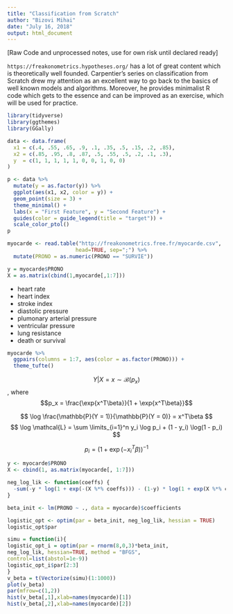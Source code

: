 ```yaml
---
title: "Classification from Scratch"
author: "Bizovi Mihai"
date: "July 16, 2018"
output: html_document
---
```


[Raw Code and unprocessed notes, use for own risk until declared ready]

`https://freakonometrics.hypotheses.org/` has a lot of great content which is theoretically well founded. Carpentier's series on classification from Scratch drew my attention as an excellent way to go back to the basics of well known models and algorithms. Moreover, he provides minimalist R code which gets to the essence and can be improved as an exercise, which will be used for practice.

```r
library(tidyverse)
library(ggthemes)
library(GGally)
```

```r
data <- data.frame(
  x1 = c(.4, .55, .65, .9, .1, .35, .5, .15, .2, .85),
  x2 = c(.85, .95, .8, .87, .5, .55, .5, .2, .1, .3),
  y  = c(1, 1, 1, 1, 1, 0, 0, 1, 0, 0)
)

p <- data %>% 
  mutate(y = as.factor(y)) %>%
  ggplot(aes(x1, x2, color = y)) + 
  geom_point(size = 3) + 
  theme_minimal() + 
  labs(x = "First Feature", y = "Second Feature") + 
  guides(color = guide_legend(title = "target")) + 
  scale_color_ptol()
p
```

```r
myocarde <- read.table("http://freakonometrics.free.fr/myocarde.csv",
                      head=TRUE, sep=";") %>% 
  mutate(PRONO = as.numeric(PRONO == "SURVIE"))

y = myocarde$PRONO
X = as.matrix(cbind(1,myocarde[,1:7]))
```

* heart rate
* heart index
* stroke index
* diastolic pressure
* plumonary arterial pressure
* ventricular pressure
* lung resistance
* death or survival

```r
myocarde %>% 
  ggpairs(columns = 1:7, aes(color = as.factor(PRONO))) + 
  theme_tufte()
```

$$Y \lvert X = x \sim \mathcal{B}(p_x)$$, where 
$$p_x = \frac{\exp{x^T\beta}}{1 + \exp{x^T\beta}}$$

$$
\log \frac{\mathbb{P}(Y = 1)}{\mathbb{P}(Y = 0)} = x^T\beta
$$
$$
\log \mathcal{L} = \sum \limits_{i=1}^n y_i \log p_i + (1 - y_i) \log(1 - p_i)
$$

$$p_i = (1 + \exp(-x_i^T \beta))^{-1}$$

```r
y <- myocarde$PRONO
X <- cbind(1, as.matrix(myocarde[, 1:7]))

neg_log_lik <- function(coeffs) {
  -sum(-y * log(1 + exp(-(X %*% coeffs))) - (1-y) * log(1 + exp(X %*% coeffs)))
}

beta_init <- lm(PRONO ~ ., data = myocarde)$coefficients

logistic_opt <- optim(par = beta_init, neg_log_lik, hessian = TRUE)
logistic_opt$par
```
```r
simu = function(i){
logistic_opt_i = optim(par = rnorm(8,0,3)*beta_init, 
neg_log_lik, hessian=TRUE, method = "BFGS", 
control=list(abstol=1e-9))
logistic_opt_i$par[2:3]
}
v_beta = t(Vectorize(simu)(1:1000))
plot(v_beta)
par(mfrow=c(1,2))
hist(v_beta[,1],xlab=names(myocarde)[1])
hist(v_beta[,2],xlab=names(myocarde)[2])
```







